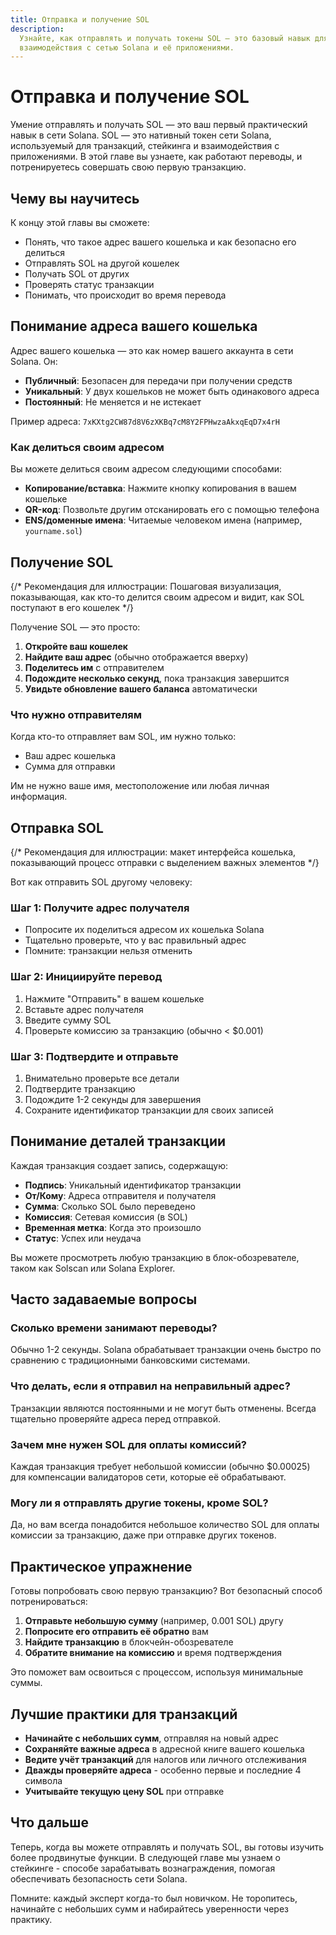 ```yaml
---
title: Отправка и получение SOL
description:
  Узнайте, как отправлять и получать токены SOL — это базовый навык для
  взаимодействия с сетью Solana и её приложениями.
---
```


# Отправка и получение SOL

Умение отправлять и получать SOL — это ваш первый практический навык в сети
Solana. SOL — это нативный токен сети Solana, используемый для транзакций,
стейкинга и взаимодействия с приложениями. В этой главе вы узнаете, как работают
переводы, и потренируетесь совершать свою первую транзакцию.

## Чему вы научитесь

К концу этой главы вы сможете:

- Понять, что такое адрес вашего кошелька и как безопасно его делиться
- Отправлять SOL на другой кошелек
- Получать SOL от других
- Проверять статус транзакции
- Понимать, что происходит во время перевода

## Понимание адреса вашего кошелька

Адрес вашего кошелька — это как номер вашего аккаунта в сети Solana. Он:

- **Публичный**: Безопасен для передачи при получении средств
- **Уникальный**: У двух кошельков не может быть одинакового адреса
- **Постоянный**: Не меняется и не истекает

Пример адреса: `7xKXtg2CW87d8V6zXKBq7cM8Y2FPHwzaAkxqEqD7x4rH`

### Как делиться своим адресом

Вы можете делиться своим адресом следующими способами:

- **Копирование/вставка**: Нажмите кнопку копирования в вашем кошельке
- **QR-код**: Позвольте другим отсканировать его с помощью телефона
- **ENS/доменные имена**: Читаемые человеком имена (например, `yourname.sol`)

## Получение SOL

{/* Рекомендация для иллюстрации: Пошаговая визуализация, показывающая, как кто-то делится своим адресом и видит, как SOL поступают в его кошелек */}

Получение SOL — это просто:

1. **Откройте ваш кошелек**
2. **Найдите ваш адрес** (обычно отображается вверху)
3. **Поделитесь им** с отправителем
4. **Подождите несколько секунд**, пока транзакция завершится
5. **Увидьте обновление вашего баланса** автоматически

### Что нужно отправителям

Когда кто-то отправляет вам SOL, им нужно только:

- Ваш адрес кошелька
- Сумма для отправки

Им не нужно ваше имя, местоположение или любая личная информация.

## Отправка SOL

{/* Рекомендация для иллюстрации: макет интерфейса кошелька, показывающий процесс отправки с выделением важных элементов */}

Вот как отправить SOL другому человеку:

### Шаг 1: Получите адрес получателя

- Попросите их поделиться адресом их кошелька Solana
- Тщательно проверьте, что у вас правильный адрес
- Помните: транзакции нельзя отменить

### Шаг 2: Инициируйте перевод

1. Нажмите "Отправить" в вашем кошельке
2. Вставьте адрес получателя
3. Введите сумму SOL
4. Проверьте комиссию за транзакцию (обычно < $0.001)

### Шаг 3: Подтвердите и отправьте

1. Внимательно проверьте все детали
2. Подтвердите транзакцию
3. Подождите 1-2 секунды для завершения
4. Сохраните идентификатор транзакции для своих записей

## Понимание деталей транзакции

Каждая транзакция создает запись, содержащую:

- **Подпись**: Уникальный идентификатор транзакции
- **От/Кому**: Адреса отправителя и получателя
- **Сумма**: Сколько SOL было переведено
- **Комиссия**: Сетевая комиссия (в SOL)
- **Временная метка**: Когда это произошло
- **Статус**: Успех или неудача

Вы можете просмотреть любую транзакцию в блок-обозревателе, таком как Solscan
или Solana Explorer.

## Часто задаваемые вопросы

### Сколько времени занимают переводы?

Обычно 1-2 секунды. Solana обрабатывает транзакции очень быстро по сравнению с
традиционными банковскими системами.

### Что делать, если я отправил на неправильный адрес?

Транзакции являются постоянными и не могут быть отменены. Всегда тщательно
проверяйте адреса перед отправкой.

### Зачем мне нужен SOL для оплаты комиссий?

Каждая транзакция требует небольшой комиссии (обычно $0.00025) для компенсации
валидаторов сети, которые её обрабатывают.

### Могу ли я отправлять другие токены, кроме SOL?

Да, но вам всегда понадобится небольшое количество SOL для оплаты комиссии за
транзакцию, даже при отправке других токенов.

## Практическое упражнение

Готовы попробовать свою первую транзакцию? Вот безопасный способ
потренироваться:

1. **Отправьте небольшую сумму** (например, 0.001 SOL) другу
2. **Попросите его отправить её обратно** вам
3. **Найдите транзакцию** в блокчейн-обозревателе
4. **Обратите внимание на комиссию** и время подтверждения

Это поможет вам освоиться с процессом, используя минимальные суммы.

## Лучшие практики для транзакций

- **Начинайте с небольших сумм**, отправляя на новый адрес
- **Сохраняйте важные адреса** в адресной книге вашего кошелька
- **Ведите учёт транзакций** для налогов или личного отслеживания
- **Дважды проверяйте адреса** - особенно первые и последние 4 символа
- **Учитывайте текущую цену SOL** при отправке

## Что дальше

Теперь, когда вы можете отправлять и получать SOL, вы готовы изучить более
продвинутые функции. В следующей главе мы узнаем о стейкинге - способе
зарабатывать вознаграждения, помогая обеспечивать безопасность сети Solana.

Помните: каждый эксперт когда-то был новичком. Не торопитесь, начинайте с
небольших сумм и набирайтесь уверенности через практику.